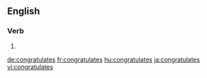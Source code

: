 
==English==

===Verb===
{{head|en}}

# {{en-third-person singular of|congratulate}}

[[de:congratulates]]
[[fr:congratulates]]
[[hu:congratulates]]
[[ja:congratulates]]
[[vi:congratulates]]